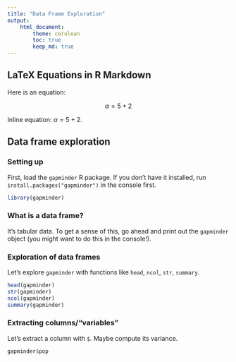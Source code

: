 ```yaml
---
title: "Data Frame Exploration"
output: 
    html_document:
        theme: cerulean
        toc: true
        keep_md: true
---
```


## LaTeX Equations in R Markdown

Here is an equation:

$$\alpha = 5 + 2$$

Inline equation: $\alpha = 5 + 2$. 

## Data frame exploration

### Setting up

First, load the `gapminder` R package. If you don't have it installed, run `install.packages("gapminder")` in the console first.

```r
library(gapminder)
```

### What is a data frame?

It's tabular data. To get a sense of this, go ahead and print out the `gapminder` object (you might want to do this in the console!).

### Exploration of data frames

Let's explore `gapminder` with functions like `head`, `ncol`, `str`, `summary`.

```r
head(gapminder)
str(gapminder)
ncol(gapminder)
summary(gapminder)
```


### Extracting columns/"variables"

Let's extract a column with `$`. Maybe compute its variance.


```r
gapminder$pop
```


